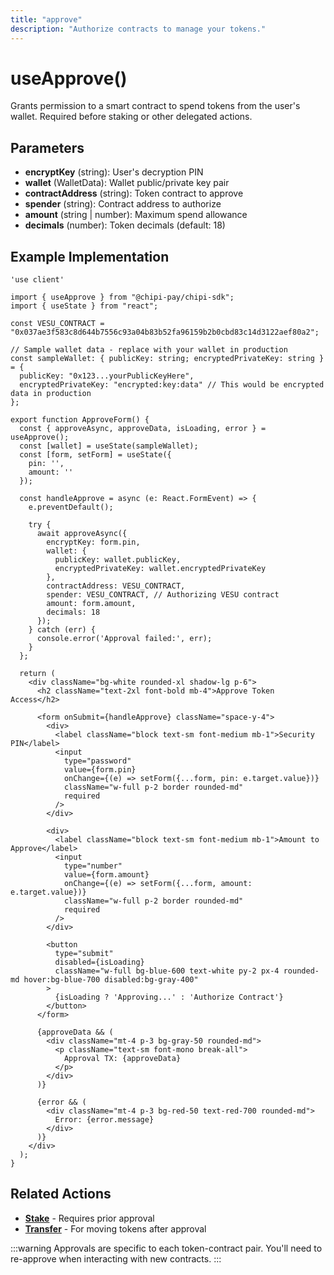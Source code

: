 ```yaml
---
title: "approve"
description: "Authorize contracts to manage your tokens."
---
```


# useApprove()

Grants permission to a smart contract to spend tokens from the user's wallet. Required before staking or other delegated actions.

## Parameters

- **encryptKey** (string): User's decryption PIN
- **wallet** (WalletData): Wallet public/private key pair
- **contractAddress** (string): Token contract to approve
- **spender** (string): Contract address to authorize
- **amount** (string | number): Maximum spend allowance
- **decimals** (number): Token decimals (default: 18)

## Example Implementation

```tsx
'use client'

import { useApprove } from "@chipi-pay/chipi-sdk";
import { useState } from "react";

const VESU_CONTRACT = "0x037ae3f583c8d644b7556c93a04b83b52fa96159b2b0cbd83c14d3122aef80a2";

// Sample wallet data - replace with your wallet in production
const sampleWallet: { publicKey: string; encryptedPrivateKey: string } = {
  publicKey: "0x123...yourPublicKeyHere",
  encryptedPrivateKey: "encrypted:key:data" // This would be encrypted data in production
};

export function ApproveForm() {
  const { approveAsync, approveData, isLoading, error } = useApprove();
  const [wallet] = useState(sampleWallet);
  const [form, setForm] = useState({
    pin: '',
    amount: ''
  });

  const handleApprove = async (e: React.FormEvent) => {
    e.preventDefault();

    try {
      await approveAsync({
        encryptKey: form.pin,
        wallet: {
          publicKey: wallet.publicKey,
          encryptedPrivateKey: wallet.encryptedPrivateKey
        },
        contractAddress: VESU_CONTRACT,
        spender: VESU_CONTRACT, // Authorizing VESU contract
        amount: form.amount,
        decimals: 18
      });
    } catch (err) {
      console.error('Approval failed:', err);
    }
  };

  return (
    <div className="bg-white rounded-xl shadow-lg p-6">
      <h2 className="text-2xl font-bold mb-4">Approve Token Access</h2>
      
      <form onSubmit={handleApprove} className="space-y-4">
        <div>
          <label className="block text-sm font-medium mb-1">Security PIN</label>
          <input
            type="password"
            value={form.pin}
            onChange={(e) => setForm({...form, pin: e.target.value})}
            className="w-full p-2 border rounded-md"
            required
          />
        </div>

        <div>
          <label className="block text-sm font-medium mb-1">Amount to Approve</label>
          <input
            type="number"
            value={form.amount}
            onChange={(e) => setForm({...form, amount: e.target.value})}
            className="w-full p-2 border rounded-md"
            required
          />
        </div>

        <button 
          type="submit" 
          disabled={isLoading}
          className="w-full bg-blue-600 text-white py-2 px-4 rounded-md hover:bg-blue-700 disabled:bg-gray-400"
        >
          {isLoading ? 'Approving...' : 'Authorize Contract'}
        </button>
      </form>

      {approveData && (
        <div className="mt-4 p-3 bg-gray-50 rounded-md">
          <p className="text-sm font-mono break-all">
            Approval TX: {approveData}
          </p>
        </div>
      )}

      {error && (
        <div className="mt-4 p-3 bg-red-50 text-red-700 rounded-md">
          Error: {error.message}
        </div>
      )}
    </div>
  );
}
```

## Related Actions

- **[Stake](stake.mdx)** - Requires prior approval
- **[Transfer](transfer.mdx)** - For moving tokens after approval

:::warning
Approvals are specific to each token-contract pair. You'll need to re-approve when interacting with new contracts.
:::
